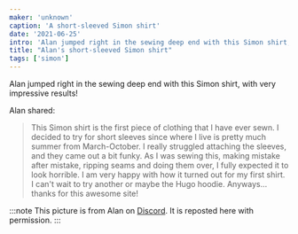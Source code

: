 ```yaml
---
maker: 'unknown'
caption: 'A short-sleeved Simon shirt'
date: '2021-06-25'
intro: 'Alan jumped right in the sewing deep end with this Simon shirt, with very impressive results!'
title: "Alan's short-sleeved Simon shirt"
tags: ['simon']
---
```


<!-- truncate -->

Alan jumped right in the sewing deep end with this Simon shirt, with very impressive results!

Alan shared:

> This Simon shirt is the first piece of clothing that I have ever sewn. I decided to try for short sleeves since where I live is pretty much summer from March-October. I really struggled attaching the sleeves, and they came out a bit funky. As I was sewing this, making mistake after mistake, ripping seams and doing them over, I fully expected it to look horrible. I am very happy with how it turned out for my first shirt. I can't wait to try another or maybe the Hugo hoodie. Anyways... thanks for this awesome site!

:::note
This picture is from Alan on [Discord](https://discord.freesewing.org/). It is reposted here with permission.
:::
